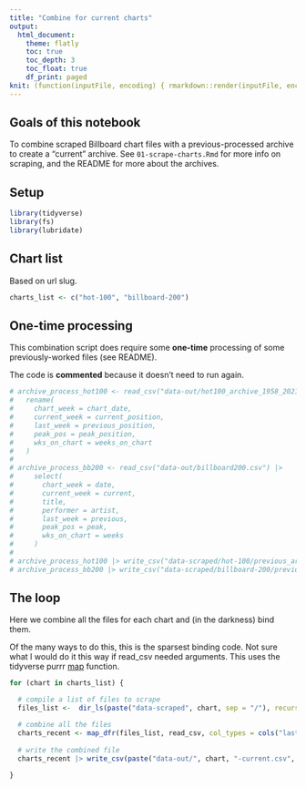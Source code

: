 ```yaml
---
title: "Combine for current charts"
output:
  html_document:
    theme: flatly
    toc: true
    toc_depth: 3
    toc_float: true
    df_print: paged
knit: (function(inputFile, encoding) { rmarkdown::render(inputFile, encoding = encoding, output_dir = "../docs") })
---
```


## Goals of this notebook

To combine scraped Billboard chart files with a previous-processed archive to create a "current" archive. See `01-scrape-charts.Rmd` for more info on scraping, and the README for more about the archives.

## Setup

```r
library(tidyverse)
library(fs)
library(lubridate)
```

## Chart list

Based on url slug.

```r
charts_list <- c("hot-100", "billboard-200")
```

## One-time processing

This combination script does require some **one-time** processing of some previously-worked files (see README).

The code is **commented** because it doesn't need to run again.

```r
# archive_process_hot100 <- read_csv("data-out/hot100_archive_1958_2021.csv") |> 
#   rename(
#     chart_week = chart_date,
#     current_week = current_position,
#     last_week = previous_position,
#     peak_pos = peak_position,
#     wks_on_chart = weeks_on_chart
#   )
# 
# archive_process_bb200 <- read_csv("data-out/billboard200.csv") |> 
#     select(
#       chart_week = date,
#       current_week = current,
#       title,
#       performer = artist,
#       last_week = previous,
#       peak_pos = peak,
#       wks_on_chart = weeks
#     )
# 
# archive_process_hot100 |> write_csv("data-scraped/hot-100/previous_archive.csv")
# archive_process_bb200 |> write_csv("data-scraped/billboard-200/previous_archive.csv")
```


## The loop

Here we combine all the files for each chart and (in the darkness) bind them.

Of the many ways to do this, this is the sparsest binding code. Not sure what I would do it this way if read_csv needed arguments. This uses the tidyverse purrr [map](https://purrr.tidyverse.org/reference/map.html) function.


```r

for (chart in charts_list) {

  # compile a list of files to scrape
  files_list <-  dir_ls(paste("data-scraped", chart, sep = "/"), recurse = TRUE, regexp = ".csv")

  # combine all the files
  charts_recent <- map_dfr(files_list, read_csv, col_types = cols("last_week" = col_integer()))
  
  # write the combined file
  charts_recent |> write_csv(paste("data-out/", chart, "-current.csv", sep = ""))
  
}

```

